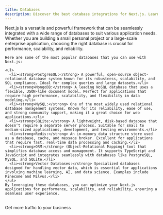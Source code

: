 ```yaml
---
title: Databases
description: Discover the best database integrations for Next.js. Learn how to seamlessly connect and optimize your Next.js applications with top databases like PostgreSQL, MongoDB, MySQL, and more.
---
```




<ExpandableCard className="md:px-6 border-dashed h-full">
  <CardHeading h2="Best Databases for Next.js" />
     <div className="text-zinc-600 dark:text-zinc-400 prose-p:mt-2">
    Next.js is a versatile and powerful framework that can be seamlessly integrated with a wide range of databases to suit various application needs. Whether you are building a small personal project or a large-scale enterprise application, choosing the right database is crucial for performance, scalability, and reliability. 
    
    Here are some of the most popular databases that you can use with Next.js:
    
    <ul>
      <li><strong>PostgreSQL:</strong> A powerful, open-source object-relational database system known for its robustness, scalability, and SQL compliance. Ideal for complex queries and large datasets.</li>
      <li><strong>MongoDB:</strong> A leading NoSQL database that uses a flexible, JSON-like document model. Perfect for applications that require high performance, scalability, and flexibility in data modeling.</li>
      <li><strong>MySQL:</strong> One of the most widely used relational database management systems. Known for its reliability, ease of use, and strong community support, making it a great choice for web applications.</li>
      <li><strong>SQLite:</strong> A lightweight, disk-based database that doesn’t require a separate server process. Suitable for small to medium-sized applications, development, and testing environments.</li>
      <li><strong>Redis:</strong> An in-memory data structure store used as a database, cache, and message broker. Excellent for applications that require fast, real-time data processing and caching.</li>
      <li><strong>ORM:</strong> (Object-Relational Mapping) tool that simplifies database access and management. It supports TypeScript and JavaScript and integrates seamlessly with databases like PostgreSQL, MySQL, and SQLite.</li>
      <li><strong>Vector Databases:</strong> Specialized databases designed for handling vector data, which is essential for applications involving machine learning, AI, and data science. Examples include Pinecone and Milvus.</li>
    </ul>
    By leveraging these databases, you can optimize your Next.js applications for performance, scalability, and reliability, ensuring a seamless user experience.
  </div>
</ExpandableCard>

<br />
<DatabaseSection categoryId={categories.database.id} />


<Promote>
    Get more traffic to your business
</Promote>
